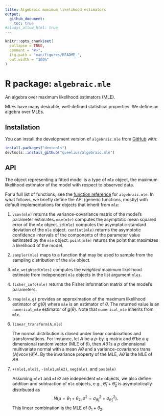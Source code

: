 ```yaml
---
title: Algebraic maximum likelihood estimators
output:
  github_document:
    toc: true
#always_allow_html: true
---
```


<!-- README.md is generated from README.Rmd. Please edit that file -->

```r
knitr::opts_chunk$set(
  collapse = TRUE,
  comment = "#>",
  fig.path = "man/figures/README-",
  out.width = "100%"
)
```

# R package: `algebraic.mle`

<!-- badges: start -->
<!-- badges: end -->

An algebra over maximum likelihood estimators (MLE).

MLEs have many desirable, well-defined statistical properties.
We define an algebra over MLEs.

## Installation

You can install the development version of `algebraic.mle` from [GitHub](https://github.com/) with:

```r
install.packages("devtools")
devtools::install_github("queelius/algebraic.mle")
```

## API

The object representing a fitted model is a type of `mle` object, the maximum
likelihood estimator of the model with respect to observed data.

For a full list of functions, see the [function reference](https://queelius.github.io/algebraic.mle/reference/index.html)
for `algebraic.mle`.
In what follows, we briefly define the API (generic functions, mostly) with
default implementations for objects that inherit from `mle`:

1. `vcov(mle)` returns the variance-covariance matrix of the model's
   parameter estimates.
   `mse(mle)` computes the asymptotic mean squared error of the `mle` object.
   `sd(mle)` computes the asymptotic standard deviation of the `mle` object.
   `confint(mle)` returns the asymptotic confidence intervals of the components
   of the parameter value estimated by the `mle` object.
   `point(mle)` returns the point that maximizes a likelihood of the model.

2. `sampler(mle)` maps to a function that may be used to sample from the
   sampling distribution of the `mle` object.

3. `mle_weighted(mles)` computes the *weighted* maximum likelihood estimate
   from independent `mle` objects in the list argument `mles`.
   
4. `fisher_info(mle)` returns the Fisher information matrix of the model's
   parameters.
   
5. `rmap(mle,g)` provides an approximation of the maximum likelihood estimator
   of $g(\theta)$ where `mle` is an estimator of $\theta$. The returned value
   is an `numerical_mle` estimator of $g(\theta)$. Note that `numerical_mle`
   inherits from `mle`.
   
6. `linear_transform(A,mle)`

   The normal distribution is closed under linear combinations and
   transformations. For instance, let $A$ be a $p$-by-$q$ matrix and
   $\hat\theta$ be a $q$ dimensional random vector (MLE of $\theta$), then
   $A\hat\theta$ is a $p$ dimensional multivariate normal with a mean $A\theta$
   and a variance-covariance
   $\operatorname{trans}(A)\operatorname{vcov}(\hat\theta)A$.
   By the invariance property of the MLE, $A\hat\theta$ is the MLE of $A\theta$.
   
8. `+(mle1,mle2)`, `-(mle1,mle2)`, `neg(mle)`, and `pos(mle)`
   
   Assuming `mle1` and `mle2` are independent `mle` objects, we also define
   addition and subtraction of `mle` objects, e.g.,
   $\hat\theta_1 + \hat\theta_2$ is asymptotically distributed as
   $$
     N(\mu = \theta_1+\theta_2,\sigma^2 = \sigma_{\hat\theta_1}^2 +
       \sigma_{\hat\theta_2}^2).
   $$
   This linear combination is the MLE of $\theta_1+\theta_2$.
